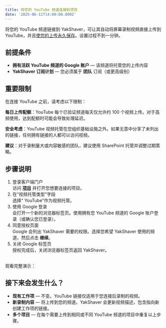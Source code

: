 ```yaml
---
title: 将您的 YouTube 频道连接到项目
date: '2025-06-11T14:00:00.000Z'
---
```


将您的 YouTube 频道链接到 YakShaver，可让其自动将屏幕录制视频直接上传到 YouTube，并且[使您的上传永久保存](/zh/docs/make-uploads-permanent)。设置过程不到一分钟。

## 前提条件

* **拥有活跃 YouTube 频道的 Google 账户** — 该频道将托管您的上传内容
* **YakShaver 订阅计划** — 您必须属于 **团队** 订阅（或更高级别）

## 重要限制

在连接 YouTube 之前，请考虑以下限制：

**每日上传配额**：YouTube 每个已验证频道每天仅允许约 100 个视频上传。对于高频使用，达到配额时可能会导致处理延迟。

**安全考虑**：YouTube 视频托管在您组织基础设施之外。如果无意中分享了未列出的链接，任何拥有链接的人都可以访问视频。

**建议**：对于录制量大或内容敏感的团队，建议使用 SharePoint 托管并调整过期策略。

## 步骤说明

1. 登录客户端门户\
   访问 **[项目](https://portal.yakshaver.ai/settings/projects)** 并打开您想要连接的项目。
2. 在“视频托管类型”字段\
   选择“ YouTube”作为视频托管。
3. 使用 Google 登录\
   会打开一个新的浏览器标签页。使用拥有您 YouTube 频道的 Google 账户登录（或确认您已登录）。
4. 同意授权页面\
   Google 会列出 YakShaver 需要的权限。选择您希望 YakShaver 使用的频道，然后点击 **继续**。
5. 关闭 Google 标签页\
   授权完成后，关闭浏览器标签页返回 YakShaver。

\
观看完整演示：

<Youtube thumbnail="https://img.youtube.com/vi/Ke7uR7ZSn_U/maxresdefault.jpg" externalVideoLink="https://www.youtube.com/embed/Ke7uR7ZSn_U?si=QClYhHFffnlkRoat" />

## 接下来会发生什么？

* **现有工作项** — 不变。YouTube 链接仅适用于您连接后录制的视频。
* **新录制内容** — 将上传到您的频道。YakShaver 会更新视频描述，包含指向新创建工作项的链接。
* **多个项目** — 在每个需要上传到相同或不同 YouTube 频道的项目中重复以上步骤。